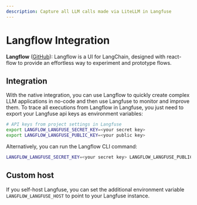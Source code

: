 ```yaml
---
description: Capture all LLM calls made via LiteLLM in Langfuse
---
```


# Langflow Integration

**Langflow** ([GitHub](https://github.com/logspace-ai/langflow)): Langflow is a UI for LangChain, designed with react-flow to provide an effortless way to experiment and prototype flows.

## Integration

With the native integration, you can use Langflow to quickly create complex LLM applications in no-code and then use Langfuse to monitor and improve them. To trace all executions from Langflow in Langfuse, you just need to export your Langfuse api keys as environment variables:

```sh
# API keys from project settings in Langfuse
export LANGFLOW_LANGFUSE_SECRET_KEY=<your secret key>
export LANGFLOW_LANGFUSE_PUBLIC_KEY=<your public key>
```

Alternatively, you can run the Langflow CLI command:

```sh
LANGFLOW_LANGFUSE_SECRET_KEY=<your secret key> LANGFLOW_LANGFUSE_PUBLIC_KEY=<your public key> langflow
```

## Custom host

If you self-host Langfuse, you can set the additional environment variable `LANGFLOW_LANGFUSE_HOST` to point to your Langfuse instance.
